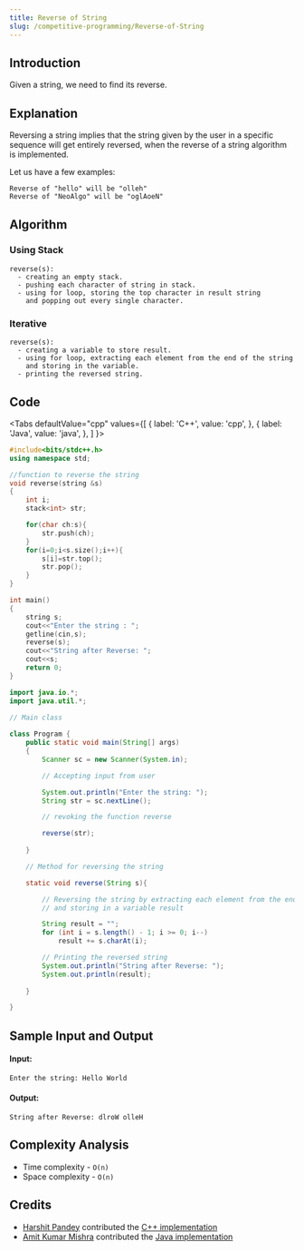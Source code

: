 ```yaml
---
title: Reverse of String
slug: /competitive-programming/Reverse-of-String
---
```


## Introduction

Given a string, we need to find its reverse.

## Explanation

Reversing a string implies that the string given by the user in a specific sequence will get entirely reversed,
when the reverse of a string algorithm is implemented.

Let us have a few examples:

```
Reverse of "hello" will be "olleh"
Reverse of "NeoAlgo" will be "oglAoeN"
```

## Algorithm

### Using Stack

```
reverse(s):
  - creating an empty stack.
  - pushing each character of string in stack.
  - using for loop, storing the top character in result string 
    and popping out every single character.
```

### Iterative

```
reverse(s):
  - creating a variable to store result.
  - using for loop, extracting each element from the end of the string 
    and storing in the variable.
  - printing the reversed string.
```

## Code


<Tabs
  defaultValue="cpp"
  values={[
    { label: 'C++', value: 'cpp', },
    { label: 'Java', value: 'java', },
  ]
}>
<TabItem value="cpp">

```cpp
#include<bits/stdc++.h>
using namespace std;

//function to reverse the string
void reverse(string &s)
{
	int i;
	stack<int> str;

	for(char ch:s){
        str.push(ch);
    }
    for(i=0;i<s.size();i++){
        s[i]=str.top();
        str.pop();
    } 
}

int main()
{
	string s;
	cout<<"Enter the string : ";
	getline(cin,s);
	reverse(s);
   	cout<<"String after Reverse: ";
	cout<<s;
	return 0;
}

```

</TabItem>
<TabItem value="java">

```java
import java.io.*;
import java.util.*;
 
// Main class

class Program {
    public static void main(String[] args)
    {
        Scanner sc = new Scanner(System.in);

        // Accepting input from user

        System.out.println("Enter the string: ");
        String str = sc.nextLine();

        // revoking the function reverse

        reverse(str);
        
    }

    // Method for reversing the string

    static void reverse(String s){

        // Reversing the string by extracting each element from the end of the string
        // and storing in a variable result

        String result = "";
        for (int i = s.length() - 1; i >= 0; i--)
            result += s.charAt(i);

        // Printing the reversed string
        System.out.println("String after Reverse: ");
        System.out.println(result);
       
    }

}
```

</TabItem>
</Tabs>

## Sample Input and Output

#### Input:

```
Enter the string: Hello World
```

#### Output:

```
String after Reverse: dlroW olleH
```

## Complexity Analysis

- Time  complexity - `O(n)`
- Space complexity - `O(n)`

## Credits

- [Harshit Pandey](https://github.com/HarshitPandey251) contributed the [C++ implementation](https://github.com/TesseractCoding/NeoAlgo/blob/master/C-Plus-Plus/cp/Reverse_string_using_stack.cpp)
- [Amit Kumar Mishra](https://github.com/Amit366) contributed the [Java implementation](https://github.com/TesseractCoding/NeoAlgo/blob/master/Java/cp/ReverseString.java)
